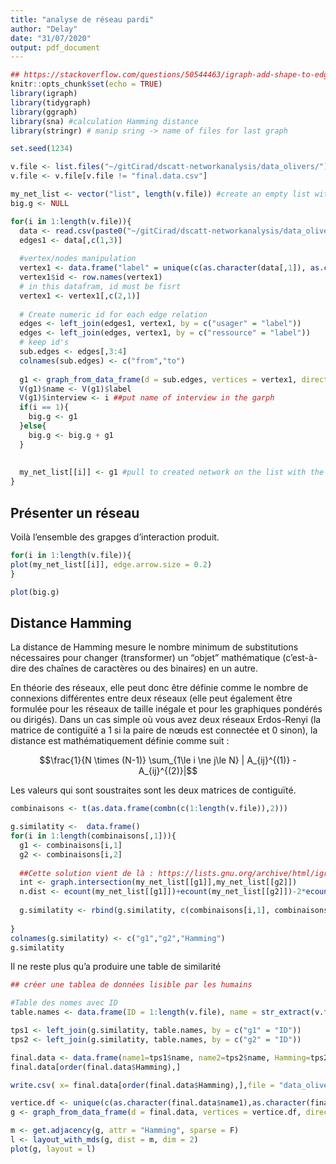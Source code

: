 ```yaml
---
title: "analyse de réseau pardi"
author: "Delay"
date: "31/07/2020"
output: pdf_document
---
```


```r
## https://stackoverflow.com/questions/50544463/igraph-add-shape-to-edges-between-communities
knitr::opts_chunk$set(echo = TRUE)
library(igraph)
library(tidygraph)
library(ggraph)
library(sna) #calculation Hamming distance
library(stringr) # manip sring -> name of files for last graph

set.seed(1234)

v.file <- list.files("~/gitCirad/dscatt-networkanalysis/data_olivers/")
v.file <- v.file[v.file != "final.data.csv"]

my_net_list <- vector("list", length(v.file)) #create an empty list with the good size
big.g <- NULL

for(i in 1:length(v.file)){
  data <- read.csv(paste0("~/gitCirad/dscatt-networkanalysis/data_olivers/",v.file[i]),sep = ";", header = T)
  edges1 <- data[,c(1,3)]
  
  #vertex/nodes manipulation
  vertex1 <- data.frame("label" = unique(c(as.character(data[,1]), as.character(data[,3]))))
  vertex1$id <- row.names(vertex1)
  # in this datafram, id must be fisrt
  vertex1 <- vertex1[,c(2,1)]
  
  # Create numeric id for each edge relation 
  edges <- left_join(edges1, vertex1, by = c("usager" = "label")) 
  edges <- left_join(edges, vertex1, by = c("ressource" = "label"))
  # keep id's
  sub.edges <- edges[,3:4]
  colnames(sub.edges) <- c("from","to")
  
  g1 <- graph_from_data_frame(d = sub.edges, vertices = vertex1, directed = TRUE)
  V(g1)$name <- V(g1)$label
  V(g1)$interview <- i ##put name of interview in the garph
  if(i == 1){
    big.g <- g1
  }else{
    big.g <- big.g + g1  
  }
  
  
  my_net_list[[i]] <- g1 #pull to created network on the list with the good index
}
```

## Présenter un réseau 

Voilà l'ensemble des grapges d'interaction produit.

```r
for(i in 1:length(v.file)){
plot(my_net_list[[i]], edge.arrow.size = 0.2)  
}

plot(big.g)


```

## Distance Hamming

La distance de Hamming mesure le nombre minimum de substitutions nécessaires pour changer (transformer) un "objet" mathématique (c'est-à-dire des chaînes de caractères ou des binaires) en un autre.

En théorie des réseaux, elle peut donc être définie comme le nombre de connexions différentes entre deux réseaux (elle peut également être formulée pour les réseaux de taille inégale et pour les graphiques pondérés ou dirigés). Dans un cas simple où vous avez deux réseaux Erdos-Renyi (la matrice de contiguïté a 1 si la paire de nœuds est connectée et 0 sinon), la distance est mathématiquement définie comme suit :

$$\frac{1}{N \times (N-1)} \sum_{1\le i \ne j\le N} | A_{ij}^{(1)} - A_{ij}^{(2)}|$$

Les valeurs qui sont soustraites sont les deux matrices de contiguïté. 
```r
combinaisons <- t(as.data.frame(combn(c(1:length(v.file)),2)))
```

```r
g.similatity <-  data.frame()
for(i in 1:length(combinaisons[,1])){
  g1 <- combinaisons[i,1]
  g2 <- combinaisons[i,2]
  
  ##Cette solution vient de là : https://lists.gnu.org/archive/html/igraph-help/2008-04/msg00017.html
  int <- graph.intersection(my_net_list[[g1]],my_net_list[[g2]])
  n.dist <- ecount(my_net_list[[g1]])+ecount(my_net_list[[g2]])-2*ecount(int)
  
  g.similatity <- rbind(g.similatity, c(combinaisons[i,1], combinaisons[i,2], n.dist))
 
}
colnames(g.similatity) <- c("g1","g2","Hamming")
g.similatity

```

Il ne reste plus qu'a produire une table de similarité 

```r
## créer une tablea de données lisible par les humains

#Table des nomes avec ID
table.names <- data.frame(ID = 1:length(v.file), name = str_extract(v.file, '.*(?=\\.csv)'))

tps1 <- left_join(g.similatity, table.names, by = c("g1" = "ID"))
tps2 <- left_join(g.similatity, table.names, by = c("g2" = "ID"))

final.data <- data.frame(name1=tps1$name, name2=tps2$name, Hamming=tps2$Hamming)
final.data[order(final.data$Hamming),]

write.csv( x= final.data[order(final.data$Hamming),],file = "data_olivers/final.data.csv")

```
```r
vertice.df <- unique(c(as.character(final.data$name1),as.character(final.data$name2)))
g <- graph_from_data_frame(d = final.data, vertices = vertice.df, directed = F)

m <- get.adjacency(g, attr = "Hamming", sparse = F) 
l <- layout_with_mds(g, dist = m, dim = 2) 
plot(g, layout = l)
```

